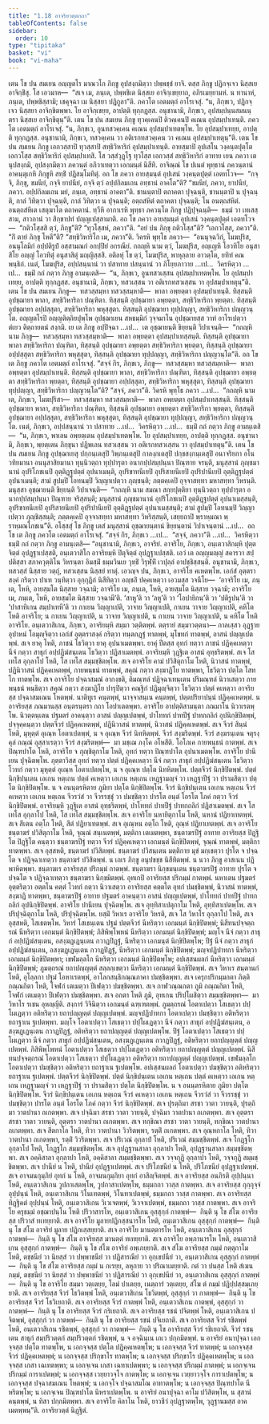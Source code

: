 ```yaml
---
title: "1.18 อาจริยวตฺตกถา"
tableOfContents: false
sidebar:
  order: 10
type: "tipitaka"
basket: "vi"
book: "vi-maha"
---
```



<DynamicBreadcrumb />

<Division number="74" book="vi-maha">

<Paragraph number="313" book="vi-maha">
เตน โข ปน สมเยน อญฺญตโร มาณวโก ภิกฺขู อุปสงฺกมิตฺวา ปพฺพชฺชํ ยาจิ. ตสฺส ภิกฺขู ปฏิกจฺเจว นิสฺสเย อาจิกฺขิํสุ. โส เอวมาห—  “สเจ เม, ภนฺเต, ปพฺพชิเต นิสฺสเย อาจิกฺเขยฺยาถ, อภิรเมยฺยามหํ. น ทานาหํ, ภนฺเต, ปพฺพชิสฺสามิ; เชคุจฺฉา เม นิสฺสยา ปฏิกูลา”ติ. ภควโต เอตมตฺถํ อาโรเจสุํ. “น, ภิกฺขเว, ปฏิกจฺเจว นิสฺสยา อาจิกฺขิตพฺพา. โย อาจิกฺเขยฺย, อาปตฺติ ทุกฺกฏสฺส. อนุชานามิ, ภิกฺขเว, อุปสมฺปนฺนสมนนฺตรา นิสฺสเย อาจิกฺขิตุนฺ”ติ.
</Paragraph>

<Paragraph number="314" book="vi-maha">
เตน โข ปน สมเยน ภิกฺขู ทุวคฺเคนปิ ติวคฺเคนปิ คเณน อุปสมฺปาเทนฺติ. ภควโต เอตมตฺถํ อาโรเจสุํ. “น, ภิกฺขเว, อูนทสวคฺเคน คเณน อุปสมฺปาเทตพฺโพ. โย อุปสมฺปาเทยฺย, อาปตฺติ ทุกฺกฏสฺส. อนุชานามิ, ภิกฺขเว, ทสวคฺเคน วา อติเรกทสวคฺเคน วา คเณน อุปสมฺปาเทตุนฺ”ติ.
</Paragraph>

</Division>
<Division number="75" book="vi-maha">

<Paragraph number="315" book="vi-maha">
เตน โข ปน สมเยน ภิกฺขู เอกวสฺสาปิ ทุวสฺสาปิ สทฺธิวิหาริกํ อุปสมฺปาเทนฺติ. อายสฺมาปิ อุปเสโน วงฺคนฺตปุตฺโต เอกวโสฺส สทฺธิวิหาริกํ อุปสมฺปาเทสิ. โส วสฺสํวุฏฺโฐ ทุวโสฺส เอกวสฺสํ สทฺธิวิหาริกํ อาทาย เยน ภควา เตนุปสงฺกมิ, อุปสงฺกมิตฺวา ภควนฺตํ อภิวาเทตฺวา เอกมนฺตํ นิสีทิ. อาจิณฺณํ โข ปเนตํ พุทฺธานํ ภควนฺตานํ อาคนฺตุเกหิ ภิกฺขูหิ สทฺธิํ ปฏิสมฺโมทิตุํ. อถ โข ภควา อายสฺมนฺตํ อุปเสนํ วงฺคนฺตปุตฺตํ เอตทโวจ—  “กจฺจิ, ภิกฺขุ, ขมนียํ, กจฺจิ ยาปนียํ, กจฺจิ ตฺวํ อปฺปกิลมเถน อทฺธานํ อาคโต”ติ? “ขมนียํ, ภควา, ยาปนียํ, ภควา. อปฺปกิลมเถน มยํ, ภนฺเต, อทฺธานํ อาคตา”ติ. ชานนฺตาปิ ตถาคตา ปุจฺฉนฺติ, ชานนฺตาปิ น ปุจฺฉนฺติ, กาลํ วิทิตฺวา ปุจฺฉนฺติ, กาลํ วิทิตฺวา น ปุจฺฉนฺติ; อตฺถสํหิตํ ตถาคตา ปุจฺฉนฺติ; โน อนตฺถสํหิตํ. อนตฺถสํหิเต เสตุฆาโต ตถาคตานํ. ทฺวีหิ อากาเรหิ พุทฺธา ภควนฺโต ภิกฺขู ปฏิปุจฺฉนฺติ—  ธมฺมํ วา เทเสสฺสาม, สาวกานํ วา สิกฺขาปทํ ปญฺญเปสฺสามาติ. อถ โข ภควา อายสฺมนฺตํ อุปเสนํ วงฺคนฺตปุตฺตํ เอตทโวจ—  “กติวโสฺสสิ ตฺวํ, ภิกฺขู”ติ? “ทุวโสฺสหํ, ภควา”ติ. “อยํ ปน ภิกฺขุ กติวโสฺส”ติ? “เอกวโสฺส, ภควา”ติ. “กิํ ตายํ ภิกฺขุ โหตี”ติ? “สทฺธิวิหาริโก เม, ภควา”ติ. วิครหิ พุทฺโธ ภควา—  “อนนุจฺฉวิกํ, โมฆปุริส, อนนุโลมิกํ อปฺปติรูปํ อสฺสามณกํ อกปฺปิยํ อกรณียํ. กถญฺหิ นาม ตฺวํ, โมฆปุริส, อญฺเญหิ โอวทิโย อนุสาสิโย อญฺญํ โอวทิตุํ อนุสาสิตุํ มญฺญิสฺสสิ. อติลหุํ โข ตฺวํ, โมฆปุริส, พาหุลฺลาย อาวตฺโต, ยทิทํ คณพนฺธิกํ. เนตํ, โมฆปุริส, อปฺปสนฺนานํ วา ปสาทาย ปสนฺนานํ วา ภิโยฺยภาวาย …เป…  วิครหิตฺวา …เป…  ธมฺมิํ กถํ กตฺวา ภิกฺขู อามนฺเตสิ—  “น, ภิกฺขเว, อูนทสวเสฺสน อุปสมฺปาเทตพฺโพ. โย อุปสมฺปาเทยฺย, อาปตฺติ ทุกฺกฏสฺส. อนุชานามิ, ภิกฺขเว, ทสวเสฺสน วา อติเรกทสวเสฺสน วา อุปสมฺปาเทตุนฺ”ติ.
</Paragraph>

</Division>
<Division number="76" book="vi-maha">

<Paragraph number="316" book="vi-maha">
เตน โข ปน สมเยน ภิกฺขู—  ทสวสฺสมฺหา ทสวสฺสมฺหาติ—  พาลา อพฺยตฺตา อุปสมฺปาเทนฺติ. ทิสฺสนฺติ อุปชฺฌายา พาลา, สทฺธิวิหาริกา ปณฺฑิตา. ทิสฺสนฺติ อุปชฺฌายา อพฺยตฺตา, สทฺธิวิหาริกา พฺยตฺตา. ทิสฺสนฺติ อุปชฺฌายา อปฺปสฺสุตา, สทฺธิวิหาริกา พหุสฺสุตา. ทิสฺสนฺติ อุปชฺฌายา ทุปฺปญฺญา, สทฺธิวิหาริกา ปญฺญวนฺโต. อญฺญตโรปิ อญฺญติตฺถิยปุพฺโพ อุปชฺฌาเยน สหธมฺมิกํ วุจฺจมาโน อุปชฺฌายสฺส วาทํ อาโรเปตฺวา ตํเยว ติตฺถายตนํ สงฺกมิ. เย เต ภิกฺขู อปฺปิจฺฉา …เป…  เต อุชฺฌายนฺติ ขิยฺยนฺติ วิปาเจนฺติ—  “กถญฺหิ นาม ภิกฺขู—  ทสวสฺสมฺหา ทสวสฺสมฺหาติ—  พาลา อพฺยตฺตา อุปสมฺปาเทสฺสนฺติ. ทิสฺสนฺติ อุปชฺฌายา พาลา สทฺธิวิหาริกา ปณฺฑิตา, ทิสฺสนฺติ อุปชฺฌายา อพฺยตฺตา สทฺธิวิหาริกา พฺยตฺตา, ทิสฺสนฺติ อุปชฺฌายา อปฺปสฺสุตา สทฺธิวิหาริกา พหุสฺสุตา, ทิสฺสนฺติ อุปชฺฌายา ทุปฺปญฺญา, สทฺธิวิหาริกา ปญฺญวนฺโต”ติ.
</Paragraph>

<Paragraph number="317" book="vi-maha">
อถ โข เต ภิกฺขู ภควโต เอตมตฺถํ อาโรเจสุํ. “สจฺจํ กิร, ภิกฺขเว, ภิกฺขู—  ทสวสฺสมฺหา ทสวสฺสมฺหาติ—  พาลา อพฺยตฺตา อุปสมฺปาเทนฺติ. ทิสฺสนฺติ อุปชฺฌายา พาลา, สทฺธิวิหาริกา ปณฺฑิตา, ทิสฺสนฺติ อุปชฺฌายา อพฺยตฺตา สทฺธิวิหาริกา พฺยตฺตา, ทิสฺสนฺติ อุปชฺฌายา อปฺปสฺสุตา, สทฺธิวิหาริกา พหุสฺสุตา, ทิสฺสนฺติ อุปชฺฌายา ทุปฺปญฺญา, สทฺธิวิหาริกา ปญฺญวนฺโต”ติ? “สจฺจํ, ภควา”ติ. วิครหิ พุทฺโธ ภควา …เป…  “กถญฺหิ นาม เต, ภิกฺขเว, โมฆปุริสา—  ทสวสฺสมฺหา ทสวสฺสมฺหาติ—  พาลา อพฺยตฺตา อุปสมฺปาเทสฺสนฺติ. ทิสฺสนฺติ อุปชฺฌายา พาลา, สทฺธิวิหาริกา ปณฺฑิตา, ทิสฺสนฺติ อุปชฺฌายา อพฺยตฺตา สทฺธิวิหาริกา พฺยตฺตา, ทิสฺสนฺติ อุปชฺฌายา อปฺปสฺสุตา, สทฺธิวิหาริกา พหุสฺสุตา, ทิสฺสนฺติ อุปชฺฌายา ทุปฺปญฺญา, สทฺธิวิหาริกา ปญฺญวนฺโต. เนตํ, ภิกฺขเว, อปฺปสนฺนานํ วา ปสาทาย …เป…  วิครหิตฺวา …เป…  ธมฺมิํ กถํ กตฺวา ภิกฺขู อามนฺเตสิ—  “น, ภิกฺขเว, พาเลน อพฺยตฺเตน อุปสมฺปาเทตพฺโพ. โย อุปสมฺปาเทยฺย, อาปตฺติ ทุกฺกฏสฺส. อนุชานามิ, ภิกฺขเว, พฺยตฺเตน ภิกฺขุนา ปฏิพเลน ทสวเสฺสน วา อติเรกทสวเสฺสน วา อุปสมฺปาเทตุนฺ”ติ.
</Paragraph>

</Division>
<Division number="77" book="vi-maha">

<Paragraph number="318" book="vi-maha">
เตน โข ปน สมเยน ภิกฺขู อุปชฺฌาเยสุ ปกฺกนฺเตสุปิ วิพฺภนฺเตสุปิ กาลงฺกเตสุปิ ปกฺขสงฺกนฺเตสุปิ อนาจริยกา อโนวทิยมานา อนนุสาสิยมานา ทุนฺนิวตฺถา ทุปฺปารุตา อนากปฺปสมฺปนฺนา ปิณฺฑาย จรนฺติ, มนุสฺสานํ ภุญฺชมานานํ อุปริโภชเนปิ อุตฺติฏฺฐปตฺตํ อุปนาเมนฺติ, อุปริขาทนีเยปิ อุปริสายนีเยปิ อุปริปานีเยปิ อุตฺติฏฺฐปตฺตํ อุปนาเมนฺติ; สามํ สูปมฺปิ โอทนมฺปิ วิญฺญาเปตฺวา ภุญฺชนฺติ; ภตฺตคฺเคปิ อุจฺจาสทฺทา มหาสทฺทา วิหรนฺติ. มนุสฺสา อุชฺฌายนฺติ ขิยฺยนฺติ วิปาเจนฺติ—  “กถญฺหิ นาม สมณา สกฺยปุตฺติยา ทุนฺนิวตฺถา ทุปฺปารุตา อนากปฺปสมฺปนฺนา ปิณฺฑาย จริสฺสนฺติ; มนุสฺสานํ ภุญฺชมานานํ อุปริโภชเนปิ อุตฺติฏฺฐปตฺตํ อุปนาเมสฺสนฺติ, อุปริขาทนีเยปิ อุปริสายนีเยปิ อุปริปานีเยปิ อุตฺติฏฺฐปตฺตํ อุปนาเมสฺสนฺติ; สามํ สูปมฺปิ โอทนมฺปิ วิญฺญาเปตฺวา ภุญฺชิสฺสนฺติ; ภตฺตคฺเคปิ อุจฺจาสทฺทา มหาสทฺทา วิหริสฺสนฺติ, เสยฺยถาปิ พฺราหฺมณา พฺราหฺมณโภชเน”ติ. อโสฺสสุํ โข ภิกฺขู เตสํ มนุสฺสานํ อุชฺฌายนฺตานํ ขิยฺยนฺตานํ วิปาเจนฺตานํ …เป…  อถ โข เต ภิกฺขู ภควโต เอตมตฺถํ อาโรเจสุํ. “สจฺจํ กิร, ภิกฺขเว …เป…  “สจฺจํ, ภควา”ติ …เป…  วิครหิตฺวา ธมฺมิํ กถํ กตฺวา ภิกฺขู อามนฺเตสิ—
</Paragraph>

<Paragraph number="319" book="vi-maha">
“อนุชานามิ, ภิกฺขเว, อาจริยํ. อาจริโย, ภิกฺขเว, อนฺเตวาสิกมฺหิ ปุตฺตจิตฺตํ อุปฏฺฐาเปสฺสติ, อนฺเตวาสิโก อาจริยมฺหิ ปิตุจิตฺตํ อุปฏฺฐาเปสฺสติ. เอวํ เต อญฺญมญฺญํ สคารวา สปฺปติสฺสา สภาควุตฺติโน วิหรนฺตา อิมสฺมิํ ธมฺมวินเย วุทฺธิํ วิรุฬฺหิํ เวปุลฺลํ อาปชฺชิสฺสนฺติ. อนุชานามิ, ภิกฺขเว, ทสวสฺสํ นิสฺสาย วตฺถุํ, ทสวเสฺสน นิสฺสยํ ทาตุํ. เอวญฺจ ปน, ภิกฺขเว, อาจริโย คเหตพฺโพ. เอกํสํ อุตฺตราสงฺคํ กริตฺวา ปาเท วนฺทิตฺวา อุกฺกุฏิกํ นิสีทิตฺวา อญฺชลิํ ปคฺคเหตฺวา เอวมสฺส วจนีโย—  ‘อาจริโย เม, ภนฺเต, โหหิ, อายสฺมโต นิสฺสาย วจฺฉามิ; อาจริโย เม, ภนฺเต, โหหิ, อายสฺมโต นิสฺสาย วจฺฉามิ; อาจริโย เม, ภนฺเต, โหหิ, อายสฺมโต นิสฺสาย วจฺฉามี’ติ. ‘สาหู’ติ วา ‘ลหู’ติ วา ‘โอปายิกนฺ’ติ วา ‘ปติรูปนฺ’ติ วา ‘ปาสาทิเกน สมฺปาเทหี’ติ วา กาเยน วิญฺญาเปติ, วาจาย วิญฺญาเปติ, กาเยน วาจาย วิญฺญาเปติ, คหิโต โหติ อาจริโย; น กาเยน วิญฺญาเปติ, น วาจาย วิญฺญาเปติ, น กาเยน วาจาย วิญฺญาเปติ, น คหิโต โหติ อาจริโย.
</Paragraph>

</Division>
<Division number="78" book="vi-maha">

<Paragraph number="320" book="vi-maha">
อนฺเตวาสิเกน, ภิกฺขเว, อาจริยมฺหิ สมฺมา วตฺติตพฺพํ. ตตฺรายํ สมฺมาวตฺตนา—
</Paragraph>

<Paragraph number="321" book="vi-maha">
กาลเสฺสว อุฏฺฐาย อุปาหนํ โอมุญฺจิตฺวา เอกํสํ อุตฺตราสงฺคํ กริตฺวา ทนฺตกฏฺฐํ ทาตพฺพํ, มุโขทกํ ทาตพฺพํ, อาสนํ ปญฺญเปตพฺพํ. สเจ ยาคุ โหติ, ภาชนํ โธวิตฺวา ยาคุ อุปนาเมตพฺพา. ยาคุํ ปีตสฺส อุทกํ ทตฺวา ภาชนํ ปฏิคฺคเหตฺวา นีจํ กตฺวา สาธุกํ อปฺปฏิฆํสนฺเตน โธวิตฺวา ปฏิสาเมตพฺพํ. อาจริยมฺหิ วุฏฺฐิเต อาสนํ อุทฺธริตพฺพํ. สเจ โส เทโส อุกฺลาโป โหติ, โส เทโส สมฺมชฺชิตพฺโพ.
</Paragraph>

<Paragraph number="322" book="vi-maha">
สเจ อาจริโย คามํ ปวิสิตุกาโม โหติ, นิวาสนํ ทาตพฺพํ, ปฏินิวาสนํ ปฏิคฺคเหตพฺพํ, กายพนฺธนํ ทาตพฺพํ, สคุณํ กตฺวา สงฺฆาฏิโย ทาตพฺพา, โธวิตฺวา ปตฺโต โสทโก ทาตพฺโพ. สเจ อาจริโย ปจฺฉาสมณํ อากงฺขติ, ติมณฺฑลํ ปฏิจฺฉาเทนฺเตน ปริมณฺฑลํ นิวาเสตฺวา กายพนฺธนํ พนฺธิตฺวา สคุณํ กตฺวา สงฺฆาฏิโย ปารุปิตฺวา คณฺฐิกํ ปฏิมุญฺจิตฺวา โธวิตฺวา ปตฺตํ คเหตฺวา อาจริยสฺส ปจฺฉาสมเณน โหตพฺพํ. นาติทูเร คนฺตพฺพํ, นาจฺจาสนฺเน คนฺตพฺพํ, ปตฺตปริยาปนฺนํ ปฏิคฺคเหตพฺพํ. น อาจริยสฺส ภณมานสฺส อนฺตรนฺตรา กถา โอปาเตตพฺพา. อาจริโย อาปตฺติสามนฺตา ภณมาโน นิวาเรตพฺโพ.
</Paragraph>

<Paragraph number="323" book="vi-maha">
นิวตฺตนฺเตน ปฐมตรํ อาคนฺตฺวา อาสนํ ปญฺญเปตพฺพํ, ปาโททกํ ปาทปีฐํ ปาทกถลิกํ อุปนิกฺขิปิตพฺพํ, ปจฺจุคฺคนฺตฺวา ปตฺตจีวรํ ปฏิคฺคเหตพฺพํ, ปฏินิวาสนํ ทาตพฺพํ, นิวาสนํ ปฏิคฺคเหตพฺพํ. สเจ จีวรํ สินฺนํ โหติ, มุหุตฺตํ อุเณฺห โอตาเปตพฺพํ, น จ อุเณฺห จีวรํ นิทหิตพฺพํ. จีวรํ สงฺฆริตพฺพํ. จีวรํ สงฺฆรนฺเตน จตุรงฺคุลํ กณฺณํ อุสฺสาเรตฺวา จีวรํ สงฺฆริตพฺพํ—  มา มชฺเฌ ภงฺโค อโหสีติ. โอโภเค กายพนฺธนํ กาตพฺพํ.
</Paragraph>

<Paragraph number="324" book="vi-maha">
สเจ ปิณฺฑปาโต โหติ, อาจริโย จ ภุญฺชิตุกาโม โหติ, อุทกํ ทตฺวา ปิณฺฑปาโต อุปนาเมตพฺโพ. อาจริโย ปานีเยน ปุจฺฉิตพฺโพ. ภุตฺตาวิสฺส อุทกํ ทตฺวา ปตฺตํ ปฏิคฺคเหตฺวา นีจํ กตฺวา สาธุกํ อปฺปฏิฆํสนฺเตน โธวิตฺวา โวทกํ กตฺวา มุหุตฺตํ อุเณฺห โอตาเปตพฺโพ, น จ อุเณฺห ปตฺโต นิทหิตพฺโพ. ปตฺตจีวรํ นิกฺขิปิตพฺพํ. ปตฺตํ นิกฺขิปนฺเตน เอเกน หตฺเถน ปตฺตํ คเหตฺวา เอเกน หตฺเถน เหฏฺฐามญฺจํ วา เหฏฺฐาปีฐํ วา ปรามสิตฺวา ปตฺโต นิกฺขิปิตพฺโพ. น จ อนนฺตรหิตาย ภูมิยา ปตฺโต นิกฺขิปิตพฺโพ. จีวรํ นิกฺขิปนฺเตน เอเกน หตฺเถน จีวรํ คเหตฺวา เอเกน หตฺเถน จีวรวํสํ วา จีวรรชฺชุํ วา ปมชฺชิตฺวา ปารโต อนฺตํ โอรโต โภคํ กตฺวา จีวรํ นิกฺขิปิตพฺพํ. อาจริยมฺหิ วุฏฺฐิเต อาสนํ อุทฺธริตพฺพํ, ปาโททกํ ปาทปีฐํ ปาทกถลิกํ ปฏิสาเมตพฺพํ. สเจ โส เทโส อุกฺลาโป โหติ, โส เทโส สมฺมชฺชิตพฺโพ.
</Paragraph>

<Paragraph number="325" book="vi-maha">
สเจ อาจริโย นหายิตุกาโม โหติ, นหานํ ปฏิยาเทตพฺพํ. สเจ สีเตน อตฺโถ โหติ, สีตํ ปฏิยาเทตพฺพํ. สเจ อุเณฺหน อตฺโถ โหติ, อุณฺหํ ปฏิยาเทตพฺพํ.
</Paragraph>

<Paragraph number="326" book="vi-maha">
สเจ อาจริโย ชนฺตาฆรํ ปวิสิตุกาโม โหติ, จุณฺณํ สนฺเนตพฺพํ, มตฺติกา เตเมตพฺพา, ชนฺตาฆรปีฐํ อาทาย อาจริยสฺส ปิฏฺฐิโต ปิฏฺฐิโต คนฺตฺวา ชนฺตาฆรปีฐํ ทตฺวา จีวรํ ปฏิคฺคเหตฺวา เอกมนฺตํ นิกฺขิปิตพฺพํ, จุณฺณํ ทาตพฺพํ, มตฺติกา ทาตพฺพา. สเจ อุสฺสหติ, ชนฺตาฆรํ ปวิสิตพฺพํ. ชนฺตาฆรํ ปวิสนฺเตน มตฺติกาย มุขํ มกฺเขตฺวา ปุรโต จ ปจฺฉโต จ ปฏิจฺฉาเทตฺวา ชนฺตาฆรํ ปวิสิตพฺพํ. น เถเร ภิกฺขู อนุปขชฺช นิสีทิตพฺพํ. น นวา ภิกฺขู อาสเนน ปฏิพาหิตพฺพา. ชนฺตาฆเร อาจริยสฺส ปริกมฺมํ กาตพฺพํ. ชนฺตาฆรา นิกฺขมนฺเตน ชนฺตาฆรปีฐํ อาทาย ปุรโต จ ปจฺฉโต จ ปฏิจฺฉาเทตฺวา ชนฺตาฆรา นิกฺขมิตพฺพํ.
</Paragraph>

<Paragraph number="327" book="vi-maha">
อุทเกปิ อาจริยสฺส ปริกมฺมํ กาตพฺพํ. นหาเตน ปฐมตรํ อุตฺตริตฺวา อตฺตโน คตฺตํ โวทกํ กตฺวา นิวาเสตฺวา อาจริยสฺส คตฺตโต อุทกํ ปมชฺชิตพฺพํ, นิวาสนํ ทาตพฺพํ, สงฺฆาฏิ ทาตพฺพา, ชนฺตาฆรปีฐํ อาทาย ปฐมตรํ อาคนฺตฺวา อาสนํ ปญฺญเปตพฺพํ, ปาโททกํ ปาทปีฐํ ปาทกถลิกํ อุปนิกฺขิปิตพฺพํ. อาจริโย ปานีเยน ปุจฺฉิตพฺโพ. สเจ อุทฺทิสาเปตุกาโม โหติ, อุทฺทิสาเปตพฺโพ. สเจ ปริปุจฺฉิตุกาโม โหติ, ปริปุจฺฉิตพฺโพ.
</Paragraph>

<Paragraph number="328" book="vi-maha">
ยสฺมิํ วิหาเร อาจริโย วิหรติ, สเจ โส วิหาโร อุกฺลาโป โหติ, สเจ อุสฺสหติ, โสเธตพฺโพ. วิหารํ โสเธนฺเตน ปฐมํ ปตฺตจีวรํ นีหริตฺวา เอกมนฺตํ นิกฺขิปิตพฺพํ; นิสีทนปจฺจตฺถรณํ นีหริตฺวา เอกมนฺตํ นิกฺขิปิตพฺพํ; ภิสิพิพฺโพหนํ นีหริตฺวา เอกมนฺตํ นิกฺขิปิตพฺพํ; มญฺโจ นีจํ กตฺวา สาธุกํ อปฺปฏิฆํสนฺเตน, อสงฺฆฏฺเฏนฺเตน กวาฏปิฏฺฐํ, นีหริตฺวา เอกมนฺตํ นิกฺขิปิตพฺโพ; ปีฐํ นีจํ กตฺวา สาธุกํ อปฺปฏิฆํสนฺเตน, อสงฺฆฏฺเฏนฺเตน กวาฏปิฏฺฐํ, นีหริตฺวา เอกมนฺตํ นิกฺขิปิตพฺพํ; มญฺจปฏิปาทกา นีหริตฺวา เอกมนฺตํ นิกฺขิปิตพฺพา; เขฬมลฺลโก นีหริตฺวา เอกมนฺตํ นิกฺขิปิตพฺโพ; อปเสฺสนผลกํ นีหริตฺวา เอกมนฺตํ นิกฺขิปิตพฺพํ; ภูมตฺถรณํ ยถาปญฺญตฺตํ สลฺลกฺเขตฺวา นีหริตฺวา เอกมนฺตํ นิกฺขิปิตพฺพํ. สเจ วิหาเร สนฺตานกํ โหติ, อุโลฺลกา ปฐมํ โอหาเรตพฺพํ, อาโลกสนฺธิกณฺณภาคา ปมชฺชิตพฺพา. สเจ เครุกปริกมฺมกตา ภิตฺติ กณฺณกิตา โหติ, โจฬกํ เตเมตฺวา ปีเฬตฺวา ปมชฺชิตพฺพา. สเจ กาฬวณฺณกตา ภูมิ กณฺณกิตา โหติ, โจฬกํ เตเมตฺวา ปีเฬตฺวา ปมชฺชิตพฺพา. สเจ อกตา โหติ ภูมิ, อุทเกน ปริปฺโผสิตฺวา สมฺมชฺชิตพฺพา—  มา วิหาโร รเชน อุหญฺญีติ. สงฺการํ วิจินิตฺวา เอกมนฺตํ ฉฑฺเฑตพฺพํ.
</Paragraph>

<Paragraph number="329" book="vi-maha">
ภูมตฺถรณํ โอตาเปตฺวา โสเธตฺวา ปปฺโผเฏตฺวา อติหริตฺวา ยถาปญฺญตฺตํ ปญฺญเปตพฺพํ. มญฺจปฏิปาทกา โอตาเปตฺวา ปมชฺชิตฺวา อติหริตฺวา ยถาฐาเน ฐเปตพฺพา. มญฺโจ โอตาเปตฺวา โสเธตฺวา ปปฺโผเฏตฺวา นีจํ กตฺวา สาธุกํ อปฺปฏิฆํสนฺเตน, อสงฺฆฏฺเฏนฺเตน กวาฏปิฏฺฐํ, อติหริตฺวา ยถาปญฺญตฺตํ ปญฺญเปตพฺโพ. ปีฐํ โอตาเปตฺวา โสเธตฺวา ปปฺโผเฏตฺวา นีจํ กตฺวา สาธุกํ อปฺปฏิฆํสนฺเตน, อสงฺฆฏฺเฏนฺเตน กวาฏปิฏฺฐํ, อติหริตฺวา ยถาปญฺญตฺตํ ปญฺญเปตพฺพํ. ภิสิพิพฺโพหนํ โอตาเปตฺวา โสเธตฺวา ปปฺโผเฏตฺวา อติหริตฺวา ยถาปญฺญตฺตํ ปญฺญเปตพฺพํ. นิสีทนปจฺจตฺถรณํ โอตาเปตฺวา โสเธตฺวา ปปฺโผเฏตฺวา อติหริตฺวา ยถาปญฺญตฺตํ ปญฺญเปตพฺพํ. เขฬมลฺลโก โอตาเปตฺวา ปมชฺชิตฺวา อติหริตฺวา ยถาฐาเน ฐเปตพฺโพ. อปเสฺสนผลกํ โอตาเปตฺวา ปมชฺชิตฺวา อติหริตฺวา ยถาฐาเน ฐเปตพฺพํ. ปตฺตจีวรํ นิกฺขิปิตพฺพํ. ปตฺตํ นิกฺขิปนฺเตน เอเกน หตฺเถน ปตฺตํ คเหตฺวา เอเกน หตฺเถน เหฏฺฐามญฺจํ วา เหฏฺฐาปีฐํ วา ปรามสิตฺวา ปตฺโต นิกฺขิปิตพฺโพ. น จ อนนฺตรหิตาย ภูมิยา ปตฺโต นิกฺขิปิตพฺโพ. จีวรํ นิกฺขิปนฺเตน เอเกน หตฺเถน จีวรํ คเหตฺวา เอเกน หตฺเถน จีวรวํสํ วา จีวรรชฺชุํ วา ปมชฺชิตฺวา ปารโต อนฺตํ โอรโต โภคํ กตฺวา จีวรํ นิกฺขิปิตพฺพํ.
</Paragraph>

<Paragraph number="330" book="vi-maha">
สเจ ปุรตฺถิมา สรชา วาตา วายนฺติ, ปุรตฺถิมา วาตปานา ถเกตพฺพา. สเจ ปจฺฉิมา สรชา วาตา วายนฺติ, ปจฺฉิมา วาตปานา ถเกตพฺพา. สเจ อุตฺตรา สรชา วาตา วายนฺติ, อุตฺตรา วาตปานา ถเกตพฺพา. สเจ ทกฺขิณา สรชา วาตา วายนฺติ, ทกฺขิณา วาตปานา ถเกตพฺพา. สเจ สีตกาโล โหติ, ทิวา วาตปานา วิวริตพฺพา, รตฺติํ ถเกตพฺพา. สเจ อุณฺหกาโล โหติ, ทิวา วาตปานา ถเกตพฺพา, รตฺติํ วิวริตพฺพา.
</Paragraph>

<Paragraph number="331" book="vi-maha">
สเจ ปริเวณํ อุกฺลาปํ โหติ, ปริเวณํ สมฺมชฺชิตพฺพํ. สเจ โกฏฺฐโก อุกฺลาโป โหติ, โกฏฺฐโก สมฺมชฺชิตพฺโพ. สเจ อุปฏฺฐานสาลา อุกฺลาปา โหติ, อุปฏฺฐานสาลา สมฺมชฺชิตพฺพา. สเจ อคฺคิสาลา อุกฺลาปา โหติ, อคฺคิสาลา สมฺมชฺชิตพฺพา. สเจ วจฺจกุฏิ อุกฺลาปา โหติ, วจฺจกุฏิ สมฺมชฺชิตพฺพา. สเจ ปานียํ น โหติ, ปานียํ อุปฏฺฐาเปตพฺพํ. สเจ ปริโภชนียํ น โหติ, ปริโภชนียํ อุปฏฺฐาเปตพฺพํ. สเจ อาจมนกุมฺภิยํ อุทกํ น โหติ, อาจมนกุมฺภิยา อุทกํ อาสิญฺจิตพฺพํ.
</Paragraph>

<Paragraph number="332" book="vi-maha">
สเจ อาจริยสฺส อนภิรติ อุปฺปนฺนา โหติ, อนฺเตวาสิเกน วูปกาเสตพฺโพ, วูปกาสาเปตพฺโพ, ธมฺมกถา วาสฺส กาตพฺพา. สเจ อาจริยสฺส กุกฺกุจฺจํ อุปฺปนฺนํ โหติ, อนฺเตวาสิเกน วิโนเทตพฺพํ, วิโนทาเปตพฺพํ, ธมฺมกถา วาสฺส กาตพฺพา. สเจ อาจริยสฺส ทิฏฺฐิคตํ อุปฺปนฺนํ โหติ, อนฺเตวาสิเกน วิเวเจตพฺพํ, วิเวจาเปตพฺพํ, ธมฺมกถา วาสฺส กาตพฺพา. สเจ อาจริโย ครุธมฺมํ อชฺฌาปนฺโน โหติ ปริวาสารโห, อนฺเตวาสิเกน อุสฺสุกฺกํ กาตพฺพํ—  กินฺติ นุ โข สํโฆ อาจริยสฺส ปริวาสํ ทเทยฺยาติ. สเจ อาจริโย มูลายปฏิกสฺสนารโห โหติ, อนฺเตวาสิเกน อุสฺสุกฺกํ กาตพฺพํ—  กินฺติ นุ โข สํโฆ อาจริยํ มูลาย ปฏิกเสฺสยฺยาติ. สเจ อาจริโย มานตฺตารโห โหติ, อนฺเตวาสิเกน อุสฺสุกฺกํ กาตพฺพํ—  กินฺติ นุ โข สํโฆ อาจริยสฺส มานตฺตํ ทเทยฺยาติ. สเจ อาจริโย อพฺภานารโห โหติ, อนฺเตวาสิเกน อุสฺสุกฺกํ กาตพฺพํ—  กินฺติ นุ โข สํโฆ อาจริยํ อพฺเภยฺยาติ. สเจ สํโฆ อาจริยสฺส กมฺมํ กตฺตุกาโม โหติ, ตชฺชนียํ วา นิยสฺสํ วา ปพฺพาชนียํ วา ปฏิสารณียํ วา อุกฺเขปนียํ วา, อนฺเตวาสิเกน อุสฺสุกฺกํ กาตพฺพํ—  กินฺติ นุ โข สํโฆ อาจริยสฺส กมฺมํ น กเรยฺย, ลหุกาย วา ปริณาเมยฺยาติ. กตํ วา ปนสฺส โหติ สํเฆน กมฺมํ, ตชฺชนียํ วา นิยสฺสํ วา ปพฺพาชนียํ วา ปฏิสารณียํ วา อุกฺเขปนียํ วา, อนฺเตวาสิเกน อุสฺสุกฺกํ กาตพฺพํ—  กินฺติ นุ โข อาจริโย สมฺมา วตฺเตยฺย, โลมํ ปาเตยฺย, เนตฺถารํ วตฺเตยฺย, สํโฆ ตํ กมฺมํ ปฏิปฺปสฺสมฺเภยฺยาติ.
</Paragraph>

<Paragraph number="333" book="vi-maha">
สเจ อาจริยสฺส จีวรํ โธวิตพฺพํ โหติ, อนฺเตวาสิเกน โธวิตพฺพํ, อุสฺสุกฺกํ วา กาตพฺพํ—  กินฺติ นุ โข อาจริยสฺส จีวรํ โธวิเยถาติ. สเจ อาจริยสฺส จีวรํ กาตพฺพํ โหติ, อนฺเตวาสิเกน กาตพฺพํ, อุสฺสุกฺกํ วา กาตพฺพํ—  กินฺติ นุ โข อาจริยสฺส จีวรํ กริเยถาติ. สเจ อาจริยสฺส รชนํ ปจิตพฺพํ โหติ, อนฺเตวาสิเกน ปจิตพฺพํ, อุสฺสุกฺกํ วา กาตพฺพํ—  กินฺติ นุ โข อาจริยสฺส รชนํ ปจิเยถาติ. สเจ อาจริยสฺส จีวรํ รชิตพฺพํ โหติ, อนฺเตวาสิเกน รชิตพฺพํ, อุสฺสุกฺกํ วา กาตพฺพํ—  กินฺติ นุ โข อาจริยสฺส จีวรํ รชิเยถาติ. จีวรํ รชนฺเตน สาธุกํ สมฺปริวตฺตกํ สมฺปริวตฺตกํ รชิตพฺพํ, น จ อจฺฉินฺเน เถเว ปกฺกมิตพฺพํ.
</Paragraph>

<Paragraph number="334" book="vi-maha">
น อาจริยํ อนาปุจฺฉา เอกจฺจสฺส ปตฺโต ทาตพฺโพ, น เอกจฺจสฺส ปตฺโต ปฏิคฺคเหตพฺโพ; น เอกจฺจสฺส จีวรํ ทาตพฺพํ; น เอกจฺจสฺส จีวรํ ปฏิคฺคเหตพฺพํ; น เอกจฺจสฺส ปริกฺขาโร ทาตพฺโพ; น เอกจฺจสฺส ปริกฺขาโร ปฏิคฺคเหตพฺโพ; น เอกจฺจสฺส เกสา เฉเทตพฺพา; น เอกจฺเจน เกสา เฉทาเปตพฺพา; น เอกจฺจสฺส ปริกมฺมํ กาตพฺพํ; น เอกจฺเจน ปริกมฺมํ การาเปตพฺพํ; น เอกจฺจสฺส เวยฺยาวจฺโจ กาตพฺโพ; น เอกจฺเจน เวยฺยาวจฺโจ การาเปตพฺโพ; น เอกจฺจสฺส ปจฺฉาสมเณน โหตพฺพํ; น เอกจฺโจ ปจฺฉาสมโณ อาทาตพฺโพ; น เอกจฺจสฺส ปิณฺฑปาโต นีหริตพฺโพ; น เอกจฺเจน ปิณฺฑปาโต นีหราเปตพฺโพ. น อาจริยํ อนาปุจฺฉา คาโม ปวิสิตพฺโพ, น สุสานํ คนฺตพฺพํ, น ทิสา ปกฺกมิตพฺพา. สเจ อาจริโย คิลาโน โหติ, ยาวชีวํ อุปฏฺฐาตพฺโพ, วุฏฺฐานมสฺส อาคเมตพฺพนฺ”ติ.

</Paragraph>
</Division>

<Paragraph number="335" type="center" book="vi-maha">
อาจริยวตฺตํ นิฏฺฐิตํ.
</Paragraph>